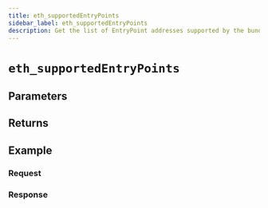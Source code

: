 ```yaml
---
title: eth_supportedEntryPoints
sidebar_label: eth_supportedEntryPoints
description: Get the list of EntryPoint addresses supported by the bundler.
---
```




# `eth_supportedEntryPoints`

<Description />

## Parameters


<Params />

## Returns


<Returns />

## Example


<Example />

### Request


<Request />

### Response


<Response />
